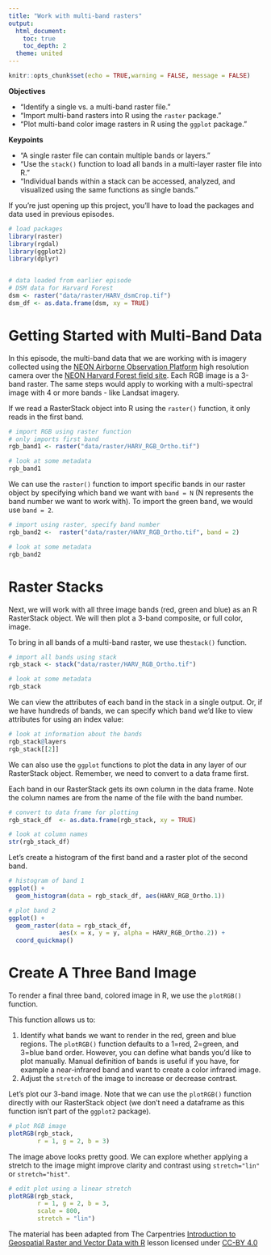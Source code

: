 ```yaml
---
title: "Work with multi-band rasters"
output:
  html_document:
    toc: true
    toc_depth: 2
  theme: united
---
```


```r
knitr::opts_chunk$set(echo = TRUE,warning = FALSE, message = FALSE)
```

**Objectives**

- "Identify a single vs. a multi-band raster file."
- "Import multi-band rasters into R using the `raster` package."
- "Plot multi-band color image rasters in R using the `ggplot` package."

**Keypoints**

- "A single raster file can contain multiple bands or layers."
- "Use the `stack()` function to load all bands in a multi-layer raster file into R."
- "Individual bands within a stack can be accessed, analyzed, and visualized using the same functions as single bands."

If you're just opening up this project, you'll have to load the packages and data used in previous episodes. 
```r

# load packages 
library(raster)
library(rgdal)
library(ggplot2)
library(dplyr)


# data loaded from earlier episode
# DSM data for Harvard Forest
dsm <- raster("data/raster/HARV_dsmCrop.tif")
dsm_df <- as.data.frame(dsm, xy = TRUE)
```

# Getting Started with Multi-Band Data

In this episode, the multi-band data that we are working with is imagery
collected using the
[NEON Airborne Observation Platform](https://www.neonscience.org/data-collection/airborne-remote-sensing)
high resolution camera over the
[NEON Harvard Forest field site](https://www.neonscience.org/field-sites/field-sites-map/HARV).
Each RGB image is a 3-band raster. The same steps would apply to
working with a multi-spectral image with 4 or more bands - like Landsat imagery.

If we read a RasterStack object into R using the `raster()` function, it only reads
in the first band.

```r

# import RGB using raster function
# only imports first band
rgb_band1 <- raster("data/raster/HARV_RGB_Ortho.tif")

# look at some metadata
rgb_band1
```

We can use the `raster()` function to import specific bands in our raster object
by specifying which band we want with `band = N` (N represents the band number we
want to work with). To import the green band, we would use `band = 2`.

```r

# import using raster, specify band number
rgb_band2 <-  raster("data/raster/HARV_RGB_Ortho.tif", band = 2)

# look at some metadata
rgb_band2
```

# Raster Stacks
Next, we will work with all three image bands (red, green and blue) as an R
RasterStack object. We will then plot a 3-band composite, or full color,
image.

To bring in all bands of a multi-band raster, we use the`stack()` function.

```r

# import all bands using stack
rgb_stack <- stack("data/raster/HARV_RGB_Ortho.tif")

# look at some metadata
rgb_stack
```

We can view the attributes of each band in the stack in a single output. Or, if we have hundreds of bands, we can specify which band we'd like to view
attributes for using an index value: 

```r

# look at information about the bands
rgb_stack@layers
rgb_stack[[2]]
```

We can also use the `ggplot` functions to plot the data in any layer
of our RasterStack object. Remember, we need to convert to a data
frame first. 

Each band in our RasterStack gets its own column in the data frame. Note the column names are from the name of the file with the band number. 
 
```r

# convert to data frame for plotting
rgb_stack_df  <- as.data.frame(rgb_stack, xy = TRUE)

# look at column names
str(rgb_stack_df)

```

Let's create a histogram of the first band and a raster plot of the second band.

```r

# histogram of band 1
ggplot() +
  geom_histogram(data = rgb_stack_df, aes(HARV_RGB_Ortho.1))
```


```r

# plot band 2
ggplot() +
  geom_raster(data = rgb_stack_df,
              aes(x = x, y = y, alpha = HARV_RGB_Ortho.2)) + 
  coord_quickmap()
```

# Create A Three Band Image
To render a final three band, colored image in R, we use the `plotRGB()` function.

This function allows us to:

1. Identify what bands we want to render in the red, green and blue regions. The
`plotRGB()` function defaults to a 1=red, 2=green, and 3=blue band order. However,
you can define what bands you'd like to plot manually. Manual definition of
bands is useful if you have, for example a near-infrared band and want to create
a color infrared image.
2. Adjust the `stretch` of the image to increase or decrease contrast.

Let's plot our 3-band image. Note that we can use the `plotRGB()`
function directly with our RasterStack object (we don't need a 
dataframe as this function isn't part of the `ggplot2` package).

```r

# plot RGB image
plotRGB(rgb_stack,
        r = 1, g = 2, b = 3)
```

The image above looks pretty good. We can explore whether applying a stretch to
the image might improve clarity and contrast using `stretch="lin"` or
`stretch="hist"`.

```r

# edit plot using a linear stretch
plotRGB(rgb_stack,
        r = 1, g = 2, b = 3,
        scale = 800,
        stretch = "lin")
```

The material has been adapted from The Carpentries [Introduction to Geospatial Raster and Vector Data with R](https://datacarpentry.org/r-raster-vector-geospatial/01-raster-structure/index.html) lesson licensed under [CC-BY 4.0](https://creativecommons.org/licenses/by/4.0/)
